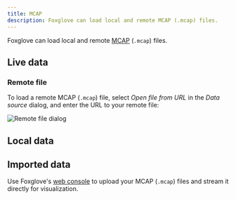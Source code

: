 ```yaml
---
title: MCAP
description: Foxglove can load local and remote MCAP (.mcap) files.
---
```



Foxglove can load local and remote [MCAP](https://mcap.dev) (`.mcap`) files.

## Live data

### Remote file

To load a remote MCAP (`.mcap`) file, select _Open file from URL_ in the _Data source_ dialog, and enter the URL to your remote file:

![Remote file dialog](/img/docs/connecting-to-data/remote-file.png)

<CorsDirections />

## Local data

<LocalDataDirections/>

## Imported data

Use Foxglove's [web console](https://console.foxglove.dev) to upload your MCAP (`.mcap`) files and stream it directly for visualization.

<ImportedDataDirections/>
